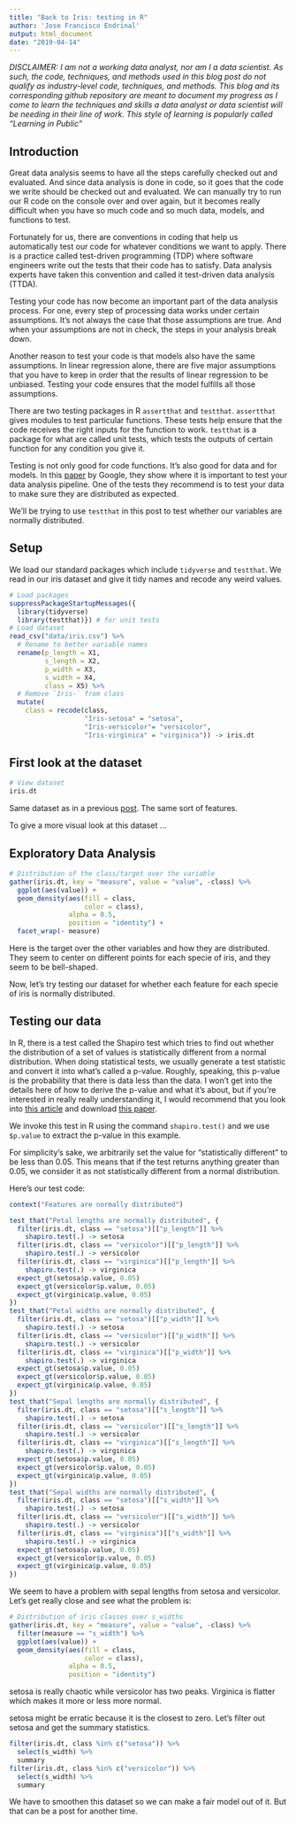 ```yaml
---
title: "Back to Iris: testing in R"
author: 'Jose Francisco Endrinal'
output: html_document
date: "2019-04-14"
---
```


*DISCLAIMER: I am not a working data analyst, nor am I a data scientist. As such, the code, techniques, and methods used in this blog post do not qualify as industry-level code, techniques, and methods. This blog and its corresponding github repository are meant to document my progress as I come to learn the techniques and skills a data analyst or data scientist will be needing in their line of work. This style of learning is popularly called "Learning in Public"*  

## Introduction

Great data analysis seems to have all the steps carefully checked out and evaluated. And since data analysis is done in code, so it goes that the code we write should be checked out and evaluated. We can manually try to run our R code on the console over and over again, but it becomes really difficult when you have so much code and so much data, models, and functions to test.  

Fortunately for us, there are conventions in coding that help us automatically test our code for whatever conditions we want to apply. There is a practice called test-driven programming (TDP) where software engineers write out the tests that their code has to satisfy. Data analysis experts have taken this convention and called it test-driven data analysis (TTDA).   

Testing your code has now become an important part of the data analysis process. For one, every step of processing data works under certain assumptions. It's not always the case that those assumptions are true. And when your assumptions are not in check, the steps in your analysis break down.  

Another reason to test your code is that models also have the same assumptions. In linear regression alone, there are five major assumptions that you have to keep in order that the results of linear regression to be unbiased. Testing your code ensures that the model fulfills all those assumptions.  

There are two testing packages in R `assertthat` and `testthat`. `assertthat` gives modules to test particular functions. These tests help ensure that the code receives the right inputs for the function to work. `testthat` is a package for what are called unit tests, which tests the outputs of certain function for any condition you give it.  

Testing is not only good for code functions. It's also good for data and for models. In this [paper](https://ai.google/research/pubs/pub45742) by Google, they show where it is important to test your data analysis pipeline. One of the tests they recommend is to test your data to make sure they are distributed as expected.  

We'll be trying to use `testthat` in this post to test whether our variables are normally distributed.  

## Setup

We load our standard packages which include `tidyverse` and `testthat`. We read in our iris dataset and give it tidy names and recode any weird values.  

```r
# Load packages
suppressPackageStartupMessages({
  library(tidyverse)
  library(testthat)}) # for unit tests
# Load dataset
read_csv("data/iris.csv") %>% 
  # Rename to better variable names
  rename(p_length = X1, 
         s_length = X2, 
         p_width = X3, 
         s_width = X4, 
         class = X5) %>% 
  # Remove `Iris-` from class
  mutate(
    class = recode(class, 
                   "Iris-setosa" = "setosa", 
                   "Iris-versicolor"= "versicolor", 
                   "Iris-virginica" = "virginica")) -> iris.dt
```

## First look at the dataset

```r
# View dataset
iris.dt
```

Same dataset as in a previous [post](https://medium.com/@jgendrinal/exploring-the-iris-dataset-260cc1e5cdf7). The same sort of features.  

To give a more visual look at this dataset ...  

## Exploratory Data Analysis

```r
# Distribution of the class/target over the variable
gather(iris.dt, key = "measure", value = "value", -class) %>% 
  ggplot(aes(value)) + 
  geom_density(aes(fill = class, 
                   color = class), 
               alpha = 0.5, 
               position = "identity") + 
  facet_wrap(~ measure)
```

Here is the target over the other variables and how they are distributed. They seem to center on different points for each specie of iris, and they seem to be bell-shaped.  

Now, let's try testing our dataset for whether each feature for each specie of iris is normally distributed.  

## Testing our data

In R, there is a test called the Shapiro test which tries to find out whether the distribution of a set of values is statistically different from a normal distribution. When doing statistical tests, we usually generate a test statistic and convert it into what's called a p-value. Roughly, speaking, this p-value is the probability that there is data less than the data. I won't get into the details here of how to derive the p-value and what it's about, but if you're interested in really really understanding it, I would recommend that you look into [this article](http://daniellakens.blogspot.sg/2017/12/understanding-common-misconceptions.html) and download [this paper](https://link.springer.com/article/10.1007/s10654-016-0149-3).  

We invoke this test in R using the command `shapiro.test()` and we use `$p.value` to extract the p-value in this example.  

For simplicity's sake, we arbitrarily set the value for "statistically different" to be less than 0.05. This means that if the test returns anything greater than 0.05, we consider it as not statistically different from a normal distribution.  

Here's our test code:  

```r
context("Features are normally distributed")

test_that("Petal lengths are normally distributed", {
  filter(iris.dt, class == "setosa")[["p_length"]] %>% 
    shapiro.test(.) -> setosa
  filter(iris.dt, class == "versicolor")[["p_length"]] %>% 
    shapiro.test(.) -> versicolor
  filter(iris.dt, class == "virginica")[["p_length"]] %>% 
    shapiro.test(.) -> virginica
  expect_gt(setosa$p.value, 0.05)
  expect_gt(versicolor$p.value, 0.05)
  expect_gt(virginica$p.value, 0.05)
})
test_that("Petal widths are normally distributed", {
  filter(iris.dt, class == "setosa")[["p_width"]] %>% 
    shapiro.test(.) -> setosa
  filter(iris.dt, class == "versicolor")[["p_width"]] %>% 
    shapiro.test(.) -> versicolor
  filter(iris.dt, class == "virginica")[["p_width"]] %>% 
    shapiro.test(.) -> virginica
  expect_gt(setosa$p.value, 0.05)
  expect_gt(versicolor$p.value, 0.05)
  expect_gt(virginica$p.value, 0.05)
})
test_that("Sepal lengths are normally distributed", {
  filter(iris.dt, class == "setosa")[["s_length"]] %>% 
    shapiro.test(.) -> setosa
  filter(iris.dt, class == "versicolor")[["s_length"]] %>% 
    shapiro.test(.) -> versicolor
  filter(iris.dt, class == "virginica")[["s_length"]] %>% 
    shapiro.test(.) -> virginica
  expect_gt(setosa$p.value, 0.05)
  expect_gt(versicolor$p.value, 0.05)
  expect_gt(virginica$p.value, 0.05)
})
test_that("Sepal widths are normally distributed", {
  filter(iris.dt, class == "setosa")[["s_width"]] %>% 
    shapiro.test(.) -> setosa
  filter(iris.dt, class == "versicolor")[["s_width"]] %>% 
    shapiro.test(.) -> versicolor
  filter(iris.dt, class == "virginica")[["s_width"]] %>% 
    shapiro.test(.) -> virginica
  expect_gt(setosa$p.value, 0.05)
  expect_gt(versicolor$p.value, 0.05)
  expect_gt(virginica$p.value, 0.05)
})
```

We seem to have a problem with sepal lengths from setosa and versicolor. Let's get really close and see what the problem is: 

```r
# Distribution of iris classes over s_widths
gather(iris.dt, key = "measure", value = "value", -class) %>% 
  filter(measure == "s_width") %>% 
  ggplot(aes(value)) + 
  geom_density(aes(fill = class, 
                   color = class), 
               alpha = 0.5, 
               position = "identity")
```

setosa is really chaotic while versicolor has two peaks. Virginica is flatter which makes it more or less more normal.  

setosa might be erratic because it is the closest to zero. Let's filter out setosa and get the summary statistics.  

```r
filter(iris.dt, class %in% c("setosa")) %>% 
  select(s_width) %>% 
  summary
filter(iris.dt, class %in% c("versicolor")) %>% 
  select(s_width) %>% 
  summary
```

We have to smoothen this dataset so we can make a fair model out of it. But that can be a post for another time.   